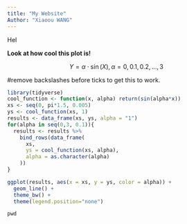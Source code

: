 ```yaml
---
title: "My Website"
Author: "Xiaoou WANG"
---
```


Hel

__Look at how cool this plot is!__

$$Y = \alpha \cdot \sin(X), \alpha = 0,0.1,0.2,...,3$$


#remove backslashes before ticks to get this to work. 
```r
library(tidyverse)
cool_function <- function(x, alpha) return(sin(alpha*x))
xs <- seq(0, pi*1.5, 0.005)
ys <- cool_function(xs, 1)
results <- data_frame(xs, ys, alpha = "1")
for(alpha in seq(0,3, 0.1)){
  results <- results %>% 
    bind_rows(data_frame(
      xs, 
      ys = cool_function(xs, alpha),
      alpha = as.character(alpha)
    ))
}

ggplot(results, aes(x = xs, y = ys, color = alpha)) + 
  geom_line() + 
  theme_bw() + 
  theme(legend.position="none")
```

```r
pwd
```
